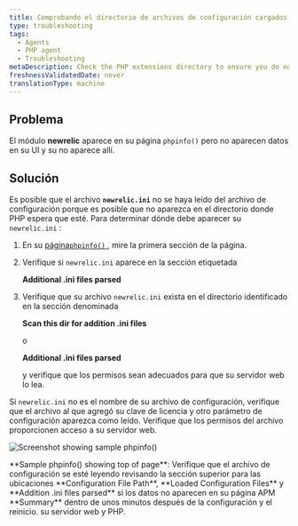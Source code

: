 ```yaml
---
title: Comprobando el directorio de archivos de configuración cargados
type: troubleshooting
tags:
  - Agents
  - PHP agent
  - Troubleshooting
metaDescription: Check the PHP extensions directory to ensure you do not have a non-standard installation for the New Relic PHP agent.
freshnessValidatedDate: never
translationType: machine
---
```



## Problema

El módulo <DNT>**newrelic**</DNT> aparece en su página `phpinfo()` pero no aparecen datos en su UI y su <InlinePopover type="licenseKey"/>no aparece allí.

## Solución

Es posible que el archivo <DNT>**`newrelic.ini`**</DNT> no se haya leído del archivo de configuración porque es posible que no aparezca en el directorio donde PHP espera que esté. Para determinar dónde debe aparecer su `newrelic.ini` :

1. En su [página`phpinfo()` ](/docs/php/php-kb-103), mire la primera sección de la página.

2. Verifique si `newrelic.ini` aparece en la sección etiquetada

   <DNT>**Additional .ini files parsed**</DNT>

3. Verifique que su archivo `newrelic.ini` exista en el directorio identificado en la sección denominada

   <DNT>**Scan this dir for addition .ini files**</DNT>

   o

   <DNT>**Additional .ini files parsed**</DNT>

   y verifique que los permisos sean adecuados para que su servidor web lo lea.

Si `newrelic.ini` no es el nombre de su archivo de configuración, verifique que el archivo al que agregó su clave de licencia y otro parámetro de configuración aparezca como leído. Verifique que los permisos del archivo proporcionen acceso a su servidor web.

<img
  title="doc_example_phpinfo_top_0.png"
  alt="Screenshot showing sample phpinfo()"
  src={apmPhpInfo}
/>

<figcaption>
  <DNT>**Sample phpinfo() showing top of page**</DNT>: Verifique que el archivo de configuración se esté leyendo revisando la sección superior para las ubicaciones <DNT>**Configuration File Path**</DNT>, <DNT>**Loaded Configuration Files**</DNT> y <DNT>**Addition .ini files parsed**</DNT> si los datos no aparecen en su página APM <DNT>**Summary**</DNT> dentro de unos minutos después de la configuración y el reinicio. su servidor web y PHP.
</figcaption>